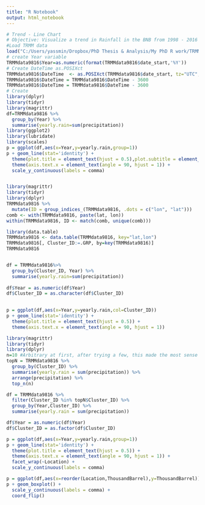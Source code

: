 ---
title: "R Notebook"
output: html_notebook
---



```{r}

# Trend - Line Chart
# Objective: Visualize a trend in Rainfall in the BNB from 1998 - 2016 by year. I want to illustrate the changes over the time period. This is a very high-level view and only shows us a decline followed by a ramp up at the end of the period.
#Load TRMM data 
load("C:/Users/yassmin/Dropbox/PhD Thesis & Analysis/My PhD R work/TRMM3B43 nc4/TRMMdata9816.RData")
# create Year variable
TRMMdata9816$Year=as.numeric(format(TRMMdata9816$date_start,'%Y'))
# Create DateTime as.POSIXct
TRMMdata9816$DateTime  <- as.POSIXct(TRMMdata9816$date_start, tz="UTC", format="%Y%m%d %H%M%S")
TRMMdata9816$DateTime = TRMMdata9816$DateTime - 3600
TRMMdata9816$DateTime = TRMMdata9816$DateTime - 3600
# Create 
library(dplyr)
library(tidyr)
library(magrittr)
df=TRMMdata9816 %>% 
  group_by(Year) %>%
  summarise(yearly.rain=sum(precipitation))
library(ggplot2)
library(lubridate)
library(scales)
p = ggplot(df,aes(x=Year,y=yearly.rain,group=1)) 
p + geom_line(stat='identity') + 
  theme(plot.title = element_text(hjust = 0.5),plot.subtitle = element_text(hjust = 0.5)) + 
  theme(axis.text.x = element_text(angle = 90, hjust = 1)) + 
  scale_y_continuous(labels = comma)


library(magrittr)
library(tidyr)
library(dplyr)
TRMMdata9816 %>% 
  mutate(ID = group_indices_(TRMMdata9816, .dots = c("lon", "lat")))
comb <- with(TRMMdata9816, paste(lat, lon))
within(TRMMdata9816, ID <- match(comb, unique(comb)))

library(data.table)
TRMMdata9816 <- data.table(TRMMdata9816, key="lat,lon")
TRMMdata9816[, Cluster_ID:=.GRP, by=key(TRMMdata9816)]
TRMMdata9816


df = TRMMdata9816%>%
  group_by(Cluster_ID, Year) %>%
  summarise(yearly.rain=sum(precipitation))
 
df$Year = as.numeric(df$Year)
df$Cluster_ID = as.character(df$Cluster_ID)

 
p = ggplot(df,aes(x=Year,y=yearly.rain,col=Cluster_ID))
p + geom_line(stat='identity') + 
  theme(plot.title = element_text(hjust = 0.5)) + 
  theme(axis.text.x = element_text(angle = 90, hjust = 1))

library(magrittr)
library(tidyr)
library(dplyr)
n=10 #Arbitrary at first, after trying a few, this made the most sense
topN = TRMMdata9816 %>%
  group_by(Cluster_ID) %>%
  summarise(yearly.rain = sum(precipitation)) %>%
  arrange(precipitation) %>%
  top_n(n)

df = TRMMdata9816 %>%
  filter(Cluster_ID %in% topN$Cluster_ID) %>%
  group_by(Year,Cluster_ID) %>%
  summarise(yearly.rain = sum(precipitation))

df$Year = as.numeric(df$Year)
df$Cluster_ID = as.factor(df$Cluster_ID)

p = ggplot(df,aes(x=Year,y=yearly.rain,group=1))
p + geom_line(stat='identity') + 
  theme(plot.title = element_text(hjust = 0.5)) + 
  theme(axis.text.x = element_text(angle = 90, hjust = 1)) + 
  facet_wrap(~Location) + 
  scale_y_continuous(labels = comma) 

p = ggplot(df,aes(x=reorder(Location,ThousandBarrel),y=ThousandBarrel))
p + geom_boxplot() + 
  scale_y_continuous(labels = comma) +
  coord_flip()

```
```{r}

```


